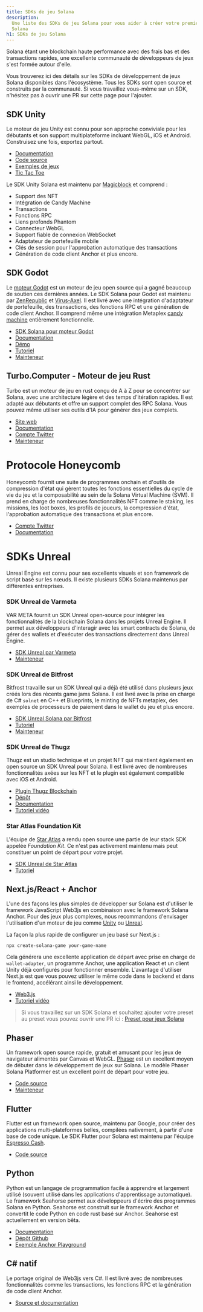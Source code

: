 ```yaml
---
title: SDKs de jeu Solana
description:
  Une liste des SDKs de jeu Solana pour vous aider à créer votre premier jeu
  Solana
h1: SDKs de jeu Solana
---
```


Solana étant une blockchain haute performance avec des frais bas et des
transactions rapides, une excellente communauté de développeurs de jeux s'est
formée autour d'elle.

Vous trouverez ici des détails sur les SDKs de développement de jeux Solana
disponibles dans l'écosystème. Tous les SDKs sont open source et construits par
la communauté. Si vous travaillez vous-même sur un SDK, n'hésitez pas à ouvrir
une PR sur cette page pour l'ajouter.

## SDK Unity

Le moteur de jeu Unity est connu pour son approche conviviale pour les débutants
et son support multiplateforme incluant WebGL, iOS et Android. Construisez une
fois, exportez partout.

- [Documentation](https://docs.magicblock.gg/introduction)
- [Code source](https://github.com/magicblock-labs/Solana.Unity-SDK)
- [Exemples de jeux](https://github.com/solana-developers/solana-game-examples)
- [Tic Tac Toe](https://blog.magicblock.gg/bolt-tic-tac-toe/)

Le SDK Unity Solana est maintenu par [Magicblock](https://www.magicblock.gg/) et
comprend :

- Support des NFT
- Intégration de Candy Machine
- Transactions
- Fonctions RPC
- Liens profonds Phantom
- Connecteur WebGL
- Support fiable de connexion WebSocket
- Adaptateur de portefeuille mobile
- Clés de session pour l'approbation automatique des transactions
- Génération de code client Anchor et plus encore.

## SDK Godot

Le [moteur Godot](https://godotengine.org/) est un moteur de jeu open source qui
a gagné beaucoup de soutien ces dernières années. Le SDK Solana pour Godot est
maintenu par [ZenRepublic](https://twitter.com/ZenRepublicNDM) et
[Virus-Axel](https://twitter.com/AxelBenjam). Il est livré avec une intégration
d'adaptateur de portefeuille, des transactions, des fonctions RPC et une
génération de code client Anchor. Il comprend même une intégration Metaplex
[candy machine](https://zenwiki.gitbook.io/solana-godot-sdk-docs/guides/setup-candy-machine)
entièrement fonctionnelle.

- [SDK Solana pour moteur Godot](https://github.com/Virus-Axel/godot-solana-sdk)
- [Documentation](https://zenwiki.gitbook.io/solana-godot-sdk-docs)
- [Démo](https://github.com/ZenRepublic/GodotSolanaSDKDemoPackage)
- [Tutoriel](https://www.youtube.com/watch?v=tszFPInYmXQ)
- [Mainteneur](https://twitter.com/ZenRepublicNDM)

## Turbo.Computer - Moteur de jeu Rust

Turbo est un moteur de jeu en rust conçu de A à Z pour se concentrer sur Solana,
avec une architecture légère et des temps d'itération rapides. Il est adapté aux
débutants et offre un support complet des RPC Solana. Vous pouvez même utiliser
ses outils d'IA pour générer des jeux complets.

- [Site web](https://turbo.computer/)
- [Documentation](https://docs.turbo.computer/)
- [Compte Twitter](https://twitter.com/makegamesfast)
- [Mainteneur](https://twitter.com/jozanza)

# Protocole Honeycomb

Honeycomb fournit une suite de programmes onchain et d'outils de compression
d'état qui gèrent toutes les fonctions essentielles du cycle de vie du jeu et la
composabilité au sein de la Solana Virtual Machine (SVM). Il prend en charge de
nombreuses fonctionnalités NFT comme le staking, les missions, les loot boxes,
les profils de joueurs, la compression d'état, l'approbation automatique des
transactions et plus encore.

- [Compte Twitter](https://twitter.com/honeycomb_prtcl)
- [Documentation](https://docs.honeycombprotocol.com/)

# SDKs Unreal

Unreal Engine est connu pour ses excellents visuels et son framework de script
basé sur les nœuds. Il existe plusieurs SDKs Solana maintenus par différentes
entreprises.

### SDK Unreal de Varmeta

VAR META fournit un SDK Unreal open-source pour intégrer les fonctionnalités de
la blockchain Solana dans les projets Unreal Engine. Il permet aux développeurs
d'interagir avec les smart contracts de Solana, de gérer des wallets et
d'exécuter des transactions directement dans Unreal Engine.

- [SDK Unreal par Varmeta](https://github.com/VAR-META-Tech/UnrealSolanaSDK)
- [Mainteneur](https://www.var-meta.com/)

### SDK Unreal de Bitfrost

Bitfrost travaille sur un SDK Unreal qui a déjà été utilisé dans plusieurs jeux
créés lors des récents game jams Solana. Il est livré avec la prise en charge de
C# `solnet` en C++ et Blueprints, le minting de NFTs metaplex, des exemples de
processeurs de paiement dans le wallet du jeu et plus encore.

- [SDK Unreal Solana par Bitfrost](https://github.com/Bifrost-Technologies/Solana-Unreal-SDK)
- [Tutoriel](https://www.youtube.com/watch?v=S8fm8mFeUkk)
- [Mainteneur](https://twitter.com/BifrostTitan)

### SDK Unreal de Thugz

Thugz est un studio technique et un projet NFT qui maintient également en open
source un SDK Unreal pour Solana. Il est livré avec de nombreuses
fonctionnalités axées sur les NFT et le plugin est également compatible avec iOS
et Android.

- [Plugin Thugz Blockchain](https://www.fab.com/listings/a7e220ba-93e5-4a3b-99e7-17b13da76f05)
- [Dépôt](https://github.com/ThugzLabs/Thugz-BC-Plugin-Packaged-for-UE5.4)
- [Documentation](https://thugzblockchainplugin-docs.vercel.app/)
- [Tutoriel vidéo](https://www.youtube.com/watch?v=dS7sTZd_E9U&ab_channel=ThugzNFT)

### Star Atlas Foundation Kit

L'équipe de [Star Atlas](https://staratlas.com/) a rendu open source une partie
de leur stack SDK appelée _Foundation Kit_. Ce n'est pas activement maintenu
mais peut constituer un point de départ pour votre projet.

- [SDK Unreal de Star Atlas](https://github.com/staratlasmeta/FoundationKit)
- [Tutoriel](https://www.youtube.com/watch?v=S8fm8mFeUkk)

## Next.js/React + Anchor

L'une des façons les plus simples de développer sur Solana est d'utiliser le
framework JavaScript Web3js en combinaison avec le framework Solana Anchor. Pour
des jeux plus complexes, nous recommandons d'envisager l'utilisation d'un moteur
de jeu comme [Unity](#unity-sdk) ou [Unreal](#unreal-sdks).

La façon la plus rapide de configurer un jeu basé sur Next.js :

```shell
npx create-solana-game your-game-name
```

Cela générera une excellente application de départ avec prise en charge de
`wallet-adapter`, un programme Anchor, une application React et un client Unity
déjà configurés pour fonctionner ensemble. L'avantage d'utiliser Next.js est que
vous pouvez utiliser le même code dans le backend et dans le frontend,
accélérant ainsi le développement.

- [Web3.js](https://solana.com/docs/clients/javascript)
- [Tutoriel vidéo](https://www.youtube.com/watch?v=fnhivg_pemI&t=1s&ab_channel=Solana)

> Si vous travaillez sur un SDK Solana et souhaitez ajouter votre preset au
> preset vous pouvez ouvrir une PR ici :
> [Preset pour jeux Solana](https://github.com/solana-developers/solana-game-preset)

## Phaser

Un framework open source rapide, gratuit et amusant pour les jeux de navigateur
alimentés par Canvas et WebGL. [Phaser](https://phaser.io/) est un excellent
moyen de débuter dans le développement de jeux sur Solana. Le modèle Phaser
Solana Platformer est un excellent point de départ pour votre jeu.

- [Code source](https://github.com/Bread-Heads-NFT/phaser-solana-platformer-template)
- [Mainteneur](https://twitter.com/blockiosaurus)

## Flutter

Flutter est un framework open source, maintenu par Google, pour créer des
applications multi-plateformes belles, compilées nativement, à partir d'une base
de code unique. Le SDK Flutter pour Solana est maintenu par l'équipe
[Espresso Cash](https://www.espressocash.com/).

- [Code source](https://github.com/espresso-cash/espresso-cash-public)

## Python

Python est un langage de programmation facile à apprendre et largement utilisé
(souvent utilisé dans les applications d'apprentissage automatique). Le
framework Seahorse permet aux développeurs d'écrire des programmes Solana en
Python. Seahorse est construit sur le framework Anchor et convertit le code
Python en code rust basé sur Anchor. Seahorse est actuellement en version bêta.

- [Documentation](https://www.seahorse.dev/)
- [Dépôt Github](https://github.com/solana-developers/seahorse)
- [Exemple Anchor Playground](https://beta.solpg.io/tutorials/hello-seahorse)

## C# natif

Le portage original de Web3js vers C#. Il est livré avec de nombreuses
fonctionnalités comme les transactions, les fonctions RPC et la génération de
code client Anchor.

- [Source et documentation](https://github.com/bmresearch/Solnet/blob/master/docs/articles/getting_started.md)

